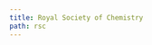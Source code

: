 ```yaml
---
title: Royal Society of Chemistry
path: rsc
---
```

<?xml version="1.0" encoding="utf-8"?><style xmlns="http://purl.org/net/xbiblio/csl" class="in-text" version="1.0" demote-non-dropping-particle="sort-only" default-locale="en-GB"><info><title>Royal Society of Chemistry</title><id>http://www.zotero.org/styles/royal-society-of-chemistry</id><link href="http://www.zotero.org/styles/royal-society-of-chemistry" rel="self"/><link href="http://www.rsc.org/learn-chemistry/resource/download/res00001664/cmp00004956/pdf" rel="documentation"/><link href="http://www.rsc.org/journals-books-databases/journal-authors-reviewers/prepare-your-article/#format-layout" rel="documentation"/><author><name>Julian Onions</name><email>julian.onions@gmail.com</email></author><contributor><name>Ivan Bushmarinov</name><email>ib@ineos.ac.ru</email></contributor><category citation-format="numeric"/><category field="chemistry"/><summary>The Royal Society of Chemistry journal style.</summary><updated>2017-04-13T03:37:04+00:00</updated><rights license="http://creativecommons.org/licenses/by-sa/3.0/">This work is licensed under a Creative Commons Attribution-ShareAlike 3.0 License</rights></info><macro name="editor"><names variable="editor"><label form="short" suffix=" "/><name initialize-with=". " and="text" delimiter=", " delimiter-precedes-last="never"/></names></macro><macro name="author"><choose><if type="patent"><group delimiter=", "><choose><if variable="authority"><text variable="authority"/></if><else><text variable="publisher"/></else></choose><text variable="number"/></group></if><else><names variable="author"><name initialize-with=". " and="text" delimiter=", " delimiter-precedes-last="never"/><label form="short" prefix=", " text-case="capitalize-first"/><substitute><names variable="editor"/></substitute></names></else></choose></macro><macro name="title"><choose><if type="bill book graphic legal_case legislation motion_picture report song" match="any"><text variable="title" font-style="italic"/></if><else><text variable="title"/></else></choose></macro><macro name="publisher"><group delimiter=", "><text variable="publisher"/><text variable="publisher-place"/></group></macro><macro name="pages"><label variable="page" form="short" suffix=" "/><text variable="page"/></macro><macro name="book-container"><group delimiter=", "><group delimiter=" "><text term="in"/><text variable="container-title" font-style="italic"/></group><text macro="editor"/></group></macro><macro name="issued"><date variable="issued" delimiter=" "><date-part name="year"/></date></macro><macro name="edition"><choose><if is-numeric="edition"><group delimiter=" "><number variable="edition" form="ordinal"/><text value="edn" suffix="."/></group></if><else><text variable="edition" suffix="."/></else></choose></macro><citation collapse="citation-number"><sort><key variable="citation-number"/></sort><layout delimiter="," vertical-align="sup"><text variable="citation-number"/></layout></citation><bibliography second-field-align="flush" entry-spacing="0"><layout suffix="."><text variable="citation-number"/><text macro="author" suffix=", "/><choose><if type="thesis"><group delimiter=", "><text variable="genre"/><text variable="publisher"/><text macro="issued"/></group></if><else-if type="bill book graphic legal_case legislation motion_picture report song" match="any"><text macro="title" suffix=", "/><group delimiter=", "><text macro="publisher"/><text macro="edition"/><text macro="issued"/><text variable="volume" prefix="vol. "/></group></else-if><else-if type="chapter paper-conference" match="any"><group delimiter=", "><text macro="book-container"/><text macro="publisher"/><text macro="edition"/><text macro="issued"/><text variable="volume" prefix="vol. "/><text macro="pages"/></group></else-if><else-if type="article-journal"><group delimiter=", "><text variable="container-title" font-style="italic" form="short"/><choose><if variable="page"><text macro="issued"/><text variable="volume" font-weight="bold"/><text variable="page"/></if><else><text variable="DOI" prefix=", DOI:"/></else></choose></group></else-if><else-if type="webpage post-weblog" match="any"><group delimiter=", "><text variable="title" form="short"/><text variable="URL"/><group delimiter=" " prefix="(" suffix=")"><text term="accessed"/><date form="text" variable="accessed"/></group></group></else-if><else><group delimiter=", "><text variable="container-title" form="short" font-style="italic"/><text macro="issued"/><text variable="volume"/><text variable="page"/></group></else></choose></layout></bibliography></style>
